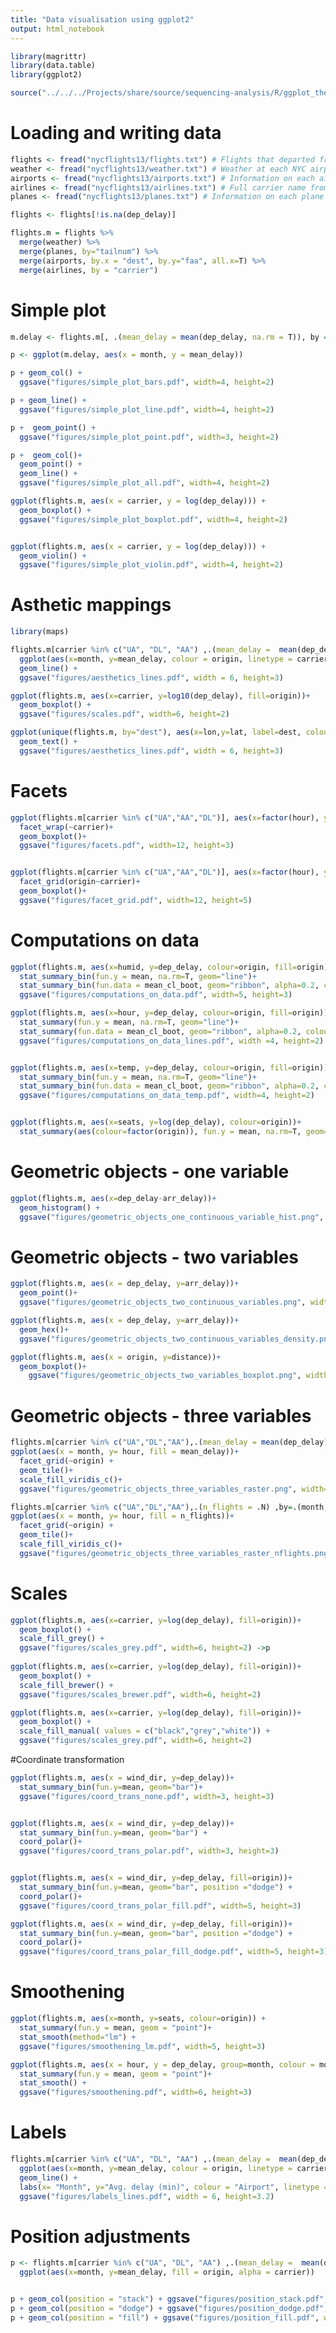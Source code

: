 ```yaml
---
title: "Data visualisation using ggplot2"
output: html_notebook
---
```


```r
library(magrittr)
library(data.table)
library(ggplot2)

source("../../../Projects/share/source/sequencing-analysis/R/ggplot_theme.R")
```

# Loading and writing data

```r
flights <- fread("nycflights13/flights.txt") # Flights that departed from NYC in 2013
weather <- fread("nycflights13/weather.txt") # Weather at each NYC airport for each hour
airports <- fread("nycflights13/airports.txt") # Information on each airport
airlines <- fread("nycflights13/airlines.txt") # Full carrier name from abbreviation
planes <- fread("nycflights13/planes.txt") # Information on each plane

flights <- flights[!is.na(dep_delay)]
```


```r

flights.m = flights %>%
  merge(weather) %>%
  merge(planes, by="tailnum") %>%
  merge(airports, by.x = "dest", by.y="faa", all.x=T) %>%
  merge(airlines, by = "carrier")

```

# Simple plot
```r
m.delay <- flights.m[, .(mean_delay = mean(dep_delay, na.rm = T)), by = month]

p <- ggplot(m.delay, aes(x = month, y = mean_delay))

p + geom_col() +
  ggsave("figures/simple_plot_bars.pdf", width=4, height=2)

p + geom_line() +
  ggsave("figures/simple_plot_line.pdf", width=4, height=2)

p +  geom_point() +
  ggsave("figures/simple_plot_point.pdf", width=3, height=2)

p +  geom_col()+
  geom_point() +
  geom_line() +
  ggsave("figures/simple_plot_all.pdf", width=4, height=2)

ggplot(flights.m, aes(x = carrier, y = log(dep_delay))) +
  geom_boxplot() +
  ggsave("figures/simple_plot_boxplot.pdf", width=4, height=2)


ggplot(flights.m, aes(x = carrier, y = log(dep_delay))) +
  geom_violin() +
  ggsave("figures/simple_plot_violin.pdf", width=4, height=2)


```

# Asthetic mappings

```r
library(maps)

flights.m[carrier %in% c("UA", "DL", "AA") ,.(mean_delay =  mean(dep_delay)), by=.(month, origin, carrier)] %>%
  ggplot(aes(x=month, y=mean_delay, colour = origin, linetype = carrier)) +
  geom_line() +
  ggsave("figures/aesthetics_lines.pdf", width = 6, height=3)

ggplot(flights.m, aes(x=carrier, y=log10(dep_delay), fill=origin))+
  geom_boxplot() +
  ggsave("figures/scales.pdf", width=6, height=2)

ggplot(unique(flights.m, by="dest"), aes(x=lon,y=lat, label=dest, colour=origin)) + 
  geom_text() +
  ggsave("figures/aesthetics_lines.pdf", width = 6, height=3)

```
# Facets
```r
ggplot(flights.m[carrier %in% c("UA","AA","DL")], aes(x=factor(hour), y=log10(dep_delay), fill=origin))+
  facet_wrap(~carrier)+
  geom_boxplot()+
  ggsave("figures/facets.pdf", width=12, height=3)


ggplot(flights.m[carrier %in% c("UA","AA","DL")], aes(x=factor(hour), y=log10(dep_delay), fill=origin))+
  facet_grid(origin~carrier)+
  geom_boxplot()+
  ggsave("figures/facet_grid.pdf", width=12, height=5)
```

# Computations on data
```r
ggplot(flights.m, aes(x=humid, y=dep_delay, colour=origin, fill=origin))+
  stat_summary_bin(fun.y = mean, na.rm=T, geom="line")+
  stat_summary_bin(fun.data = mean_cl_boot, geom="ribbon", alpha=0.2, colour=NA)+
  ggsave("figures/computations_on_data.pdf", width=5, height=3)

ggplot(flights.m, aes(x=hour, y=dep_delay, colour=origin, fill=origin))+
  stat_summary(fun.y = mean, na.rm=T, geom="line")+
  stat_summary(fun.data = mean_cl_boot, geom="ribbon", alpha=0.2, colour=NA) +
  ggsave("figures/computations_on_data_lines.pdf", width =4, height=2)


ggplot(flights.m, aes(x=temp, y=dep_delay, colour=origin, fill=origin))+
  stat_summary_bin(fun.y = mean, na.rm=T, geom="line")+
  stat_summary_bin(fun.data = mean_cl_boot, geom="ribbon", alpha=0.2, colour=NA)+
  ggsave("figures/computations_on_data_temp.pdf", width=4, height=2)


ggplot(flights.m, aes(x=seats, y=log(dep_delay), colour=origin))+
  stat_summary(aes(colour=factor(origin)), fun.y = mean, na.rm=T, geom="line")
```

# Geometric objects - one variable

```r

ggplot(flights.m, aes(x=dep_delay-arr_delay))+
  geom_histogram() +
  ggsave("figures/geometric_objects_one_continuous_variable_hist.png", width=4, height=3)

```
# Geometric objects - two variables

```r
ggplot(flights.m, aes(x = dep_delay, y=arr_delay))+
  geom_point()+
  ggsave("figures/geometric_objects_two_continuous_variables.png", width=4, height=3)
```

```r
ggplot(flights.m, aes(x = dep_delay, y=arr_delay))+
  geom_hex()+
  ggsave("figures/geometric_objects_two_continuous_variables_density.png", width=4, height=3)
```
```r
ggplot(flights.m, aes(x = origin, y=distance))+
  geom_boxplot()+
    ggsave("figures/geometric_objects_two_variables_boxplot.png", width=4, height=3)

```

# Geometric objects - three variables

```r
flights.m[carrier %in% c("UA","DL","AA"),.(mean_delay = mean(dep_delay)), by=.(month, hour, origin)] %>%
ggplot(aes(x = month, y= hour, fill = mean_delay))+
  facet_grid(~origin) +
  geom_tile()+
  scale_fill_viridis_c()+
  ggsave("figures/geometric_objects_three_variables_raster.png", width=9, height=3)

flights.m[carrier %in% c("UA","DL","AA"),.(n_flights = .N) ,by=.(month, hour, origin)] %>%
ggplot(aes(x = month, y= hour, fill = n_flights))+
  facet_grid(~origin) +
  geom_tile()+
  scale_fill_viridis_c()+
  ggsave("figures/geometric_objects_three_variables_raster_nflights.png", width=9, height=3)
```



# Scales

```r
ggplot(flights.m, aes(x=carrier, y=log(dep_delay), fill=origin))+
  geom_boxplot() +
  scale_fill_grey() +
  ggsave("figures/scales_grey.pdf", width=6, height=2) ->p
 
ggplot(flights.m, aes(x=carrier, y=log(dep_delay), fill=origin))+
  geom_boxplot() +
  scale_fill_brewer() +
  ggsave("figures/scales_brewer.pdf", width=6, height=2)

ggplot(flights.m, aes(x=carrier, y=log(dep_delay), fill=origin))+
  geom_boxplot() +
  scale_fill_manual( values = c("black","grey","white")) +
  ggsave("figures/scales_grey.pdf", width=6, height=2)

```
#Coordinate transformation

```r

ggplot(flights.m, aes(x = wind_dir, y=dep_delay))+
  stat_summary_bin(fun.y=mean, geom="bar")+ 
  ggsave("figures/coord_trans_none.pdf", width=3, height=3)


ggplot(flights.m, aes(x = wind_dir, y=dep_delay))+
  stat_summary_bin(fun.y=mean, geom="bar") +
  coord_polar()+
  ggsave("figures/coord_trans_polar.pdf", width=3, height=3)


ggplot(flights.m, aes(x = wind_dir, y=dep_delay, fill=origin))+
  stat_summary_bin(fun.y=mean, geom="bar", position ="dodge") +
  coord_polar()+
  ggsave("figures/coord_trans_polar_fill.pdf", width=5, height=3)

ggplot(flights.m, aes(x = wind_dir, y=dep_delay, fill=origin))+
  stat_summary_bin(fun.y=mean, geom="bar", position ="dodge") +
  coord_polar()+
  ggsave("figures/coord_trans_polar_fill_dodge.pdf", width=5, height=3)

```
# Smoothening

```r

ggplot(flights.m, aes(x=month, y=seats, colour=origin)) +
  stat_summary(fun.y = mean, geom = "point")+
  stat_smooth(method="lm") +
  ggsave("figures/smoothening_lm.pdf", width=5, height=3)

ggplot(flights.m, aes(x = hour, y = dep_delay, group=month, colour = month %in% c(6,7))) +
  stat_summary(fun.y = mean, geom = "point")+
  stat_smooth() +
  ggsave("figures/smoothening.pdf", width=6, height=3)

```
# Labels
```r
flights.m[carrier %in% c("UA", "DL", "AA") ,.(mean_delay =  mean(dep_delay)), by=.(month, origin, carrier)] %>%
  ggplot(aes(x=month, y=mean_delay, colour = origin, linetype = carrier)) +
  geom_line() +
  labs(x= "Month", y="Avg. delay (min)", colour = "Airport", linetype = "Airline", title = "Summer craze")+
  ggsave("figures/labels_lines.pdf", width = 6, height=3.2)
```

# Position adjustments

```r
p <- flights.m[carrier %in% c("UA", "DL", "AA") ,.(mean_delay =  mean(dep_delay)), by=.(month, origin, carrier)] %>%
  ggplot(aes(x=month, y=mean_delay, fill = origin, alpha = carrier))


p + geom_col(position = "stack") + ggsave("figures/position_stack.pdf", width = 7, height=2.5)
p + geom_col(position = "dodge") + ggsave("figures/position_dodge.pdf", width = 7, height=2.5)
p + geom_col(position = "fill") + ggsave("figures/position_fill.pdf", width = 7, height=2.5)
```